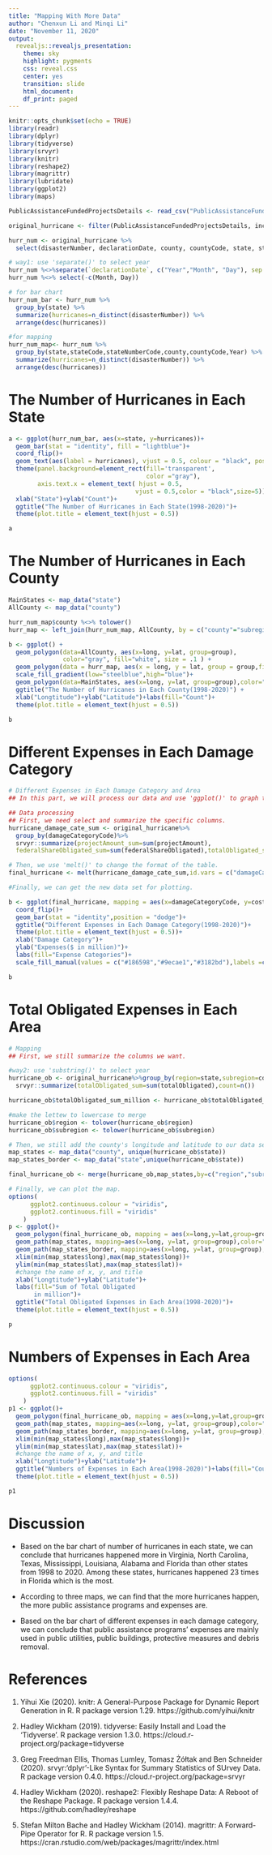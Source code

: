 ```yaml
---
title: "Mapping With More Data"
author: "Chenxun Li and Minqi Li"
date: "November 11, 2020"
output:
  revealjs::revealjs_presentation:
    theme: sky
    highlight: pygments
    css: reveal.css
    center: yes
    transition: slide
    html_document:
    df_print: paged
---
```


```r
knitr::opts_chunk$set(echo = TRUE)
library(readr)
library(dplyr)
library(tidyverse)
library(srvyr)
library(knitr)
library(reshape2)
library(magrittr)
library(lubridate)
library(ggplot2)
library(maps)

```

```r
PublicAssistanceFundedProjectsDetails <- read_csv("PublicAssistanceFundedProjectsDetails.csv")
```

```r
original_hurricane <- filter(PublicAssistanceFundedProjectsDetails, incidentType=="Hurricane")
```


```r

hurr_num <- original_hurricane %>%
  select(disasterNumber, declarationDate, county, countyCode, state, stateCode, stateNumberCode)

# way1: use 'separate()' to select year
hurr_num %<>%separate(`declarationDate`, c("Year","Month", "Day"), sep = "-")
hurr_num %<>% select(-c(Month, Day))

# for bar chart
hurr_num_bar <- hurr_num %>% 
  group_by(state) %>%
  summarize(hurricanes=n_distinct(disasterNumber)) %>%
  arrange(desc(hurricanes))

#for mapping
hurr_num_map<- hurr_num %>% 
  group_by(state,stateCode,stateNumberCode,county,countyCode,Year) %>%
  summarize(hurricanes=n_distinct(disasterNumber)) %>%
  arrange(desc(hurricanes))
```


# The Number of Hurricanes in Each State

```r

a <- ggplot(hurr_num_bar, aes(x=state, y=hurricanes))+
  geom_bar(stat = "identity", fill = "lightblue")+
  coord_flip()+
  geom_text(aes(label = hurricanes), vjust = 0.5, colour = "black", position = position_dodge(.9), size = 3)+
  theme(panel.background=element_rect(fill='transparent',
                                      color ="gray"), 
        axis.text.x = element_text( hjust = 0.5, 
                                   vjust = 0.5,color = "black",size=5))+
  xlab("State")+ylab("Count")+
  ggtitle("The Number of Hurricanes in Each State(1998-2020)")+
  theme(plot.title = element_text(hjust = 0.5))

```

```r
a
```


# The Number of Hurricanes in Each County

```r
MainStates <- map_data("state")
AllCounty <- map_data("county")

hurr_num_map$county %<>% tolower()
hurr_map <- left_join(hurr_num_map, AllCounty, by = c("county"="subregion"))

b <- ggplot() + 
  geom_polygon(data=AllCounty, aes(x=long, y=lat, group=group),
               color="gray", fill="white", size = .1 ) + 
  geom_polygon(data = hurr_map, aes(x = long, y = lat, group = group,fill = `hurricanes`), color = "grey", size = 0.2, alpha = 1.6) +
  scale_fill_gradient(low="steelblue",high="blue")+
  geom_polygon(data=MainStates, aes(x=long, y=lat, group=group),color="black", fill="white",  size = .5, alpha = .3) +
  ggtitle("The Number of Hurricanes in Each County(1998-2020)") +
  xlab("Longtitude")+ylab("Latitude")+labs(fill="Count")+
  theme(plot.title = element_text(hjust = 0.5))

```

```r
b
```


# Different Expenses in Each Damage Category

```r
# Different Expenses in Each Damage Category and Area
## In this part, we will process our data and use 'ggplot()' to graph the bar and map.

## Data processing
## First, we need select and summarize the specific columns.
hurricane_damage_cate_sum <- original_hurricane%>%
  group_by(damageCategoryCode)%>%
  srvyr::summarize(projectAmount_sum=sum(projectAmount),
  federalShareObligated_sum=sum(federalShareObligated),totalObligated_sum=sum(totalObligated))

# Then, we use 'melt()' to change the format of the table.
final_hurricane <- melt(hurricane_damage_cate_sum,id.vars = c("damageCategoryCode"), variable.name = "cost_cate", value.name= "cost_dollar")

#Finally, we can get the new data set for plotting.

b <- ggplot(final_hurricane, mapping = aes(x=damageCategoryCode, y=cost_dollar,fill=cost_cate))+
  coord_flip()+
  geom_bar(stat = "identity",position = "dodge")+
  ggtitle("Different Expenses in Each Damage Category(1998-2020)")+
  theme(plot.title = element_text(hjust = 0.5))+
  xlab("Damage Category")+
  ylab("Expenses($ in million)")+
  labs(fill="Expense Categories")+
  scale_fill_manual(values = c("#186598","#9ecae1","#3182bd"),labels =c("Project Amount","Federal Share Obligated","Total Obligated"))

```

```r
b
```


# Total Obligated Expenses in Each Area

```r
# Mapping
## First, we still summarize the columns we want.

#way2: use 'substring()' to select year 
hurricane_ob <- original_hurricane%>%group_by(region=state,subregion=county,year=substring(declarationDate,1,4))%>%
  srvyr::summarize(totalObligated_sum=sum(totalObligated),count=n())

hurricane_ob$totalObligated_sum_million <- hurricane_ob$totalObligated_sum/1000000

#make the lettew to lowercase to merge
hurricane_ob$region <- tolower(hurricane_ob$region)
hurricane_ob$subregion <- tolower(hurricane_ob$subregion)

# Then, we still add the county's longitude and latitude to our data set.
map_states <- map_data("county", unique(hurricane_ob$state))
map_states_border <- map_data("state",unique(hurricane_ob$state))

final_hurricane_ob <- merge(hurricane_ob,map_states,by=c("region","subregion"))

# Finally, we can plot the map.
options(
      ggplot2.continuous.colour = "viridis",
      ggplot2.continuous.fill = "viridis"
    )
p <- ggplot()+
  geom_polygon(final_hurricane_ob, mapping = aes(x=long,y=lat,group=group, fill=totalObligated_sum_million))+
  geom_path(map_states, mapping=aes(x=long, y=lat, group=group),color="grey")+
  geom_path(map_states_border, mapping=aes(x=long, y=lat, group=group),color="black")+
  xlim(min(map_states$long),max(map_states$long))+
  ylim(min(map_states$lat),max(map_states$lat))+
  #change the name of x, y, and title
  xlab("Longtitude")+ylab("Latitude")+
  labs(fill="Sum of Total Obligated
       in million")+
  ggtitle("Total Obligated Expenses in Each Area(1998-2020)")+
  theme(plot.title = element_text(hjust = 0.5))
```

```r
p
```

# Numbers of Expenses in Each Area

```r
options(
      ggplot2.continuous.colour = "viridis",
      ggplot2.continuous.fill = "viridis"
    )
p1 <- ggplot()+
  geom_polygon(final_hurricane_ob, mapping = aes(x=long,y=lat,group=group, fill=count))+
  geom_path(map_states, mapping=aes(x=long, y=lat, group=group),color="grey")+
  geom_path(map_states_border, mapping=aes(x=long, y=lat, group=group),color="black")+
  xlim(min(map_states$long),max(map_states$long))+
  ylim(min(map_states$lat),max(map_states$lat))+
  #change the name of x, y, and title
  xlab("Longtitude")+ylab("Latitude")+
  ggtitle("Numbers of Expenses in Each Area(1998-2020)")+labs(fill="Count")+
  theme(plot.title = element_text(hjust = 0.5))
```

```r
p1
```

# Discussion

* Based on the bar chart of number of hurricanes in each state, we can conclude that hurricanes happened more in Virginia, North Carolina, Texas, Mississippi, Louisiana, Alabama and Florida than other states from 1998 to 2020. Among these states, hurricanes happened 23 times in Florida which is the most.

* According to three maps, we can find that the more hurricanes happen, the more public assistance programs and expenses are.

* Based on the bar chart of different expenses in each damage category, we can conclude that public assistance programs' expenses are mainly used in public utilities, public buildings, protective measures and debris removal. 


# References

1. Yihui Xie (2020). knitr: A General-Purpose Package for Dynamic Report Generation in R. R package version 1.29. https://github.com/yihui/knitr

2. Hadley Wickham (2019). tidyverse: Easily Install and Load the 'Tidyverse'. R package version 1.3.0. https://cloud.r-project.org/package=tidyverse

3. Greg Freedman Ellis, Thomas Lumley, Tomasz Żółtak and Ben Schneider (2020). srvyr:'dplyr'-Like Syntax for Summary Statistics of SUrvey Data. R package version 0.4.0. https://cloud.r-project.org/package=srvyr

4. Hadley Wickham (2020). reshape2: Flexibly Reshape Data: A Reboot of the Reshape Package. R package version 1.4.4. https://github.com/hadley/reshape

5. Stefan Milton Bache and Hadley Wickham (2014). magrittr: A Forward-Pipe Operator for R. R package version 1.5. https://cran.rstudio.com/web/packages/magrittr/index.html
